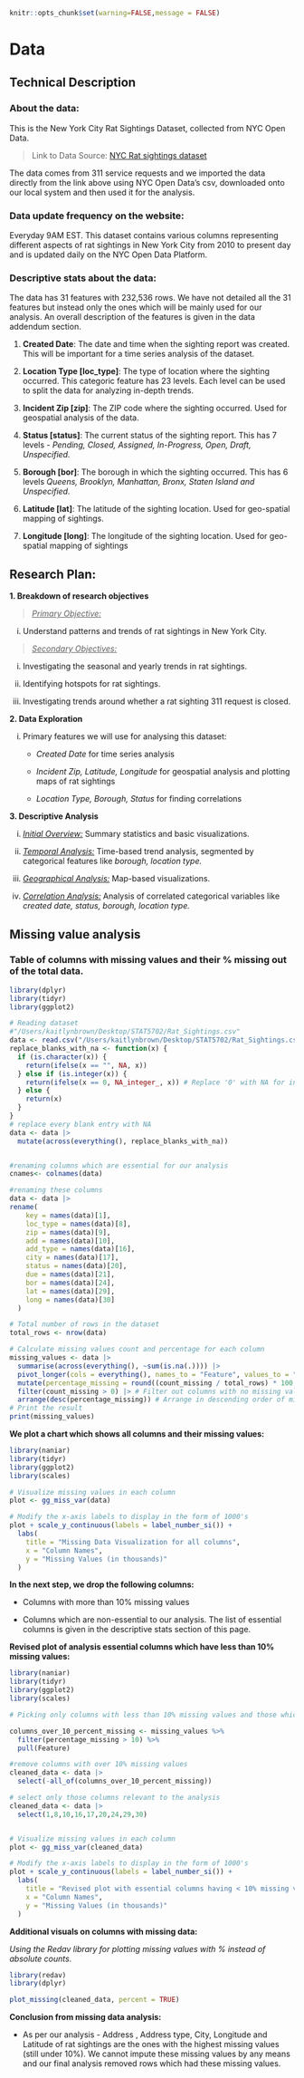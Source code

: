 ```r
knitr::opts_chunk$set(warning=FALSE,message = FALSE)
```

# Data

## Technical Description

### About the data:

This is the New York City Rat Sightings Dataset, collected from NYC Open Data.

> Link to Data Source: [NYC Rat sightings dataset](https://data.cityofnewyork.us/Social-Services/Rat-Sightings/3q43-55fe)

The data comes from 311 service requests and we imported the data directly from the link above using NYC Open Data's csv, downloaded onto our local system and then used it for the analysis.

### Data update frequency on the website:

Everyday 9AM EST. This dataset contains various columns representing different aspects of rat sightings in New York City from 2010 to present day and is updated daily on the NYC Open Data Platform.

### Descriptive stats about the data:

The data has 31 features with 232,536 rows. We have not detailed all the 31 features but instead only the ones which will be mainly used for our analysis. An overall description of the features is given in the data addendum section.

1.  **Created Date**: The date and time when the sighting report was created. This will be important for a time series analysis of the dataset.

2.  **Location Type \[loc_type\]**: The type of location where the sighting occurred. This categoric feature has 23 levels. Each level can be used to split the data for analyzing in-depth trends.

3.  **Incident Zip \[zip\]**: The ZIP code where the sighting occurred. Used for geospatial analysis of the data.

4.  **Status \[status\]**: The current status of the sighting report. This has 7 levels - *Pending, Closed, Assigned, In-Progress, Open, Draft, Unspecified.*

5.  **Borough \[bor\]**: The borough in which the sighting occurred. This has 6 levels *Queens, Brooklyn, Manhattan, Bronx, Staten Island and Unspecified.*

6. **Latitude \[lat\]**: The latitude of the sighting location. Used for geo-spatial mapping of sightings.

7. **Longitude \[long\]**: The longitude of the sighting location. Used for geo-spatial mapping of sightings

## Research Plan:

**1. Breakdown of research objectives**

> [*Primary Objective:*]{.underline}

i.  Understand patterns and trends of rat sightings in New York City.

> [*Secondary Objectives:*]{.underline}

i.  Investigating the seasonal and yearly trends in rat sightings.

ii. Identifying hotspots for rat sightings.

iii. Investigating trends around whether a rat sighting 311 request is closed.

**2. Data Exploration**

i.  Primary features we will use for analysing this dataset:
    -   *Created Date* for time series analysis

    -   *Incident Zip, Latitude, Longitude* for geospatial analysis and plotting maps of rat sightings

    -   *Location Type, Borough, Status* for finding correlations

**3. Descriptive Analysis**

i.  [*Initial Overview:*]{.underline} Summary statistics and basic visualizations.

ii. [*Temporal Analysis:*]{.underline} Time-based trend analysis, segmented by categorical features like *borough, location type.*

iii. [*Geographical Analysis:*]{.underline} Map-based visualizations.

iii. [*Correlation Analysis:*]{.underline} Analysis of correlated categorical variables like *created date, status, borough, location type.*

## Missing value analysis

### Table of columns with missing values and their % missing out of the total data.

```r
library(dplyr)
library(tidyr)
library(ggplot2)

# Reading dataset
#"/Users/kaitlynbrown/Desktop/STAT5702/Rat_Sightings.csv"
data <- read.csv("/Users/kaitlynbrown/Desktop/STAT5702/Rat_Sightings.csv")
replace_blanks_with_na <- function(x) {
  if (is.character(x)) {
    return(ifelse(x == "", NA, x))
  } else if (is.integer(x)) {
    return(ifelse(x == 0, NA_integer_, x)) # Replace '0' with NA for integers
  } else {
    return(x)
  }
}
# replace every blank entry with NA
data <- data |> 
  mutate(across(everything(), replace_blanks_with_na))


#renaming columns which are essential for our analysis
cnames<- colnames(data)

#renaming these columns
data <- data |> 
rename(
    key = names(data)[1], 
    loc_type = names(data)[8], 
    zip = names(data)[9],
    add = names(data)[10],
    add_type = names(data)[16],
    city = names(data)[17],
    status = names(data)[20],
    due = names(data)[21],
    bor = names(data)[24],
    lat = names(data)[29],
    long = names(data)[30]
  )

# Total number of rows in the dataset
total_rows <- nrow(data)

# Calculate missing values count and percentage for each column
missing_values <- data |> 
  summarise(across(everything(), ~sum(is.na(.)))) |>
  pivot_longer(cols = everything(), names_to = "Feature", values_to = "count_missing") |>
  mutate(percentage_missing = round((count_missing / total_rows) * 100, 2)) |>
  filter(count_missing > 0) |> # Filter out columns with no missing values
  arrange(desc(percentage_missing)) # Arrange in descending order of missing percentage
# Print the result
print(missing_values)
```

**We plot a chart which shows all columns and their missing values:**

```r
library(naniar)
library(tidyr)
library(ggplot2)
library(scales)

# Visualize missing values in each column
plot <- gg_miss_var(data)

# Modify the x-axis labels to display in the form of 1000's
plot + scale_y_continuous(labels = label_number_si()) +
  labs(
    title = "Missing Data Visualization for all columns",
    x = "Column Names",
    y = "Missing Values (in thousands)"
  )
```

**In the next step, we drop the following columns:**

-   Columns with more than 10% missing values

-   Columns which are non-essential to our analysis. The list of essential columns is given in the descriptive stats section of this page.

**Revised plot of analysis essential columns which have less than 10% missing values:**

```r
library(naniar)
library(tidyr)
library(ggplot2)
library(scales)

# Picking only columns with less than 10% missing values and those which are essential to our analysis.

columns_over_10_percent_missing <- missing_values %>%
  filter(percentage_missing > 10) %>%
  pull(Feature)

#remove columns with over 10% missing values
cleaned_data <- data |> 
  select(-all_of(columns_over_10_percent_missing))

# select only those columns relevant to the analysis
cleaned_data <- data |>
  select(1,8,10,16,17,20,24,29,30)


# Visualize missing values in each column
plot <- gg_miss_var(cleaned_data)

# Modify the x-axis labels to display in the form of 1000's
plot + scale_y_continuous(labels = label_number_si()) +
  labs(
    title = "Revised plot with essential columns having < 10% missing values",
    x = "Column Names",
    y = "Missing Values (in thousands)"
  )
```

**Additional visuals on columns with missing data:**

*Using the Redav library for plotting missing values with % instead of absolute counts.*

```r
library(redav)
library(dplyr)

plot_missing(cleaned_data, percent = TRUE)
```

**Conclusion from missing data analysis:**

-   As per our analysis - Address , Address type, City, Longitude and Latitude of rat sightings are the ones with the highest missing values (still under 10%). We cannot impute these missing values by any means and our final analysis removed rows which had these missing values.

